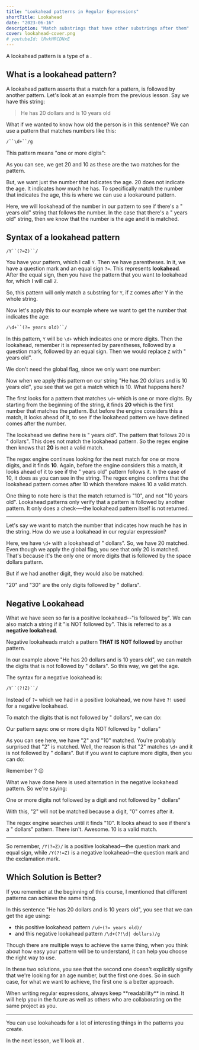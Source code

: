 ```yaml
---
title: "Lookahead patterns in Regular Expressions"
shortTitle: Lookahead
date: "2023-06-16"
description: "Match substrings that have other substrings after them"
cover: lookahead-cover.png
# youtubeId: lRvkHRCDNxE
---
```


A lookahead pattern is a type of a <CourseLink path='lookaround' label='lookaround pattern'/>.

## What is a lookahead pattern?

A lookahead pattern asserts that a match for a pattern, is followed by another pattern. Let's look at an example from the previous lesson. Say we have this string:

> He has 20 dollars and is 10 years old

What if we wanted to know how old the person is in this sentence? We can use a pattern that matches numbers like this:

```txt
/``\d+``/g
```

This pattern means "one or more digits":

<Regex pattern="/\d+/g" input="He has 20 dollars and is 10 years old" />

As you can see, we get 20 and 10 as these are the two matches for the pattern.

But, we want just the number that indicates the age. 20 does not indicate the age. It indicates how much he has. To specifically match the number that indicates the age, this is where we can use a lookaround pattern.

Here, we will lookahead of the number in our pattern to see if there's a " years old" string that follows the number. In the case that there's a " years old" string, then we know that the number is the age and it is matched.

## Syntax of a lookahead pattern

```txt
/Y``(?=Z)``/
```

You have your pattern, which I call `Y`. Then we have parentheses. In it, we have a question mark and an equal sign `?=`. This represents **lookahead**. After the equal sign, then you have the pattern that you want to lookahead for, which I will call `Z`.

So, this pattern will only match a substring for `Y`, if `Z` comes after Y in the whole string.

Now let's apply this to our example where we want to get the number that indicates the age:

```txt
/\d+``(?= years old)``/
```

In this pattern, `Y` will be `\d+` which indicates one or more digits. Then the lookahead, remember it is represented by parentheses, followed by a question mark, followed by an equal sign. Then we would replace `Z` with " years old".

We don't need the global flag, since we only want one number:

<Regex pattern="/\d+(?= years old)/" input="He has 20 dollars and is 10 years old" />

Now when we apply this pattern on our string "He has 20 dollars and is 10 years old", you see that we get a match which is 10. What happens here?

The <CourseLink path='regex-how-regular-expressions-work' label='regex engine' /> first looks for a pattern that matches `\d+` which is one or more digits. By starting from the beginning of the string, it finds **20** which is the first number that matches the pattern. But before the engine considers this a match, it looks ahead of it, to see if the lookahead pattern we have defined comes after the number.

The lookahead we define here is " years old". The pattern that follows 20 is " dollars". This does not match the lookahead pattern. So the regex engine then knows that **20** is not a valid match.

The regex engine continues looking for the next match for one or more digits, and it finds **10**. Again, before the engine considers this a match, it looks ahead of it to see if the " years old" pattern follows it. In the case of 10, it does as you can see in the string. The regex engine confirms that the lookahead pattern comes after 10 which therefore makes 10 a valid match.

<Important>
One thing to note here is that the match returned is "10", and not "10 years old". Lookahead patterns only verify that a pattern is followed by another pattern. It only does a check-—the lookahead pattern itself is not returned.
</Important>

---

Let's say we want to match the number that indicates how much he has in the string. How do we use a lookahead in our regular expression?

<Regex pattern="/\d+(?= dollars)/g" input="He has 20 dollars and is 10 years old" />

Here, we have `\d+` with a lookahead of " dollars". So, we have 20 matched. Even though we apply the global flag, you see that only 20 is matched. That's because it's the only one or more digits that is followed by the space dollars pattern.

But if we had another digit, they would also be matched:

<Regex pattern="/\d+(?= dollars)/g" input="He has 20 dollars and is 10 years old. She also has 30 dollars" />

"20" and "30" are the only digits followed by " dollars".

## Negative Lookahead

What we have seen so far is a positive lookahead--"is followed by". We can also match a string if it "is NOT followed by". This is referred to as a **negative lookahead**.

Negative lookaheads match a pattern **THAT IS NOT followed** by another pattern.

In our example above "He has 20 dollars and is 10 years old", we can match the digits that is not followed by " dollars". So this way, we get the age.

The syntax for a negative lookahead is:

```txt
/Y``(?!Z)``/
```

Instead of `?=` which we had in a positive lookahead, we now have `?!` used for a negative lookahead.

To match the digits that is not followed by " dollars", we can do:

<Regex pattern="/\d+(?! dollars)/g" input="He has 20 dollars and is 10 years old." />

Our pattern says: one or more digits NOT followed by " dollars"

As you can see here, we have "2" and "10" matched. You're probably surprised that "2" is matched. Well, the reason is that "2" matches `\d+` and it is not followed by " dollars". But if you want to capture more digits, then you can do:

<Regex pattern="/\d+(?!\d| dollars)/g" input="He has 20 dollars and is 10 years old." />

<Info>Remember <CourseLink path='alternation' label='alternation' />? 😉</Info>

What we have done here is used alternation in the negative lookahead pattern. So we're saying:

One or more digits not followed by a digit and not followed by " dollars"

With this, "2" will not be matched because a digit, "0" comes after it.

The regex engine searches until it finds "10". It looks ahead to see if there's a " dollars" pattern. There isn't. Awesome. 10 is a valid match.

---

So remember, `/Y(?=Z)/` is a positive lookahead—the question mark and equal sign, while `/Y(?!=Z)` is a negative lookahead—the question mark and the exclamation mark.

## Which Solution is Better?

If you remember at the beginning of this course, I mentioned that different patterns can achieve the same thing.

In this sentence "He has 20 dollars and is 10 years old", you see that we can get the age using:

- this positive lookahead pattern `/\d+(?= years old)/`
- and this negative lookahead pattern `/\d+(?!\d| dollars)/g`

Though there are multiple ways to achieve the same thing, when you think about how easy your pattern will be to understand, it can help you choose the right way to use.

In these two solutions, you see that the second one doesn't explicitly signify that we're looking for an age number, but the first one does. So in such case, for what we want to achieve, the first one is a better approach.

<Important>
When writing regular expressions, always keep **readability** in mind. It will help you in the future as well as others who are collaborating on the same project as you.
</Important>

---

You can use lookaheads for a lot of interesting things in the patterns you create.

In the next lesson, we'll look at <CourseLink path='lookbehind' label='lookbehind' />.